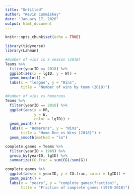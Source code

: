 ```yaml
---
title: "Untitled"
author: "Kevin Cummiskey"
date: "January 17, 2020"
output: html_document
---
```


```r
knitr::opts_chunk$set(echo = TRUE)
```

```r
library(tidyverse)
library(Lahman)
```


```r
#Number of wins in a season (2018)
Teams %>%
  filter(yearID == 2018) %>%
  ggplot(aes(x = lgID, y = W)) +
  geom_boxplot() +
  labs(x = "league", y = "Wins", 
       title = "Number of wins by team (2018)")

#Number of wins vs homeruns
Teams %>%
  filter(yearID == 2018) %>%
  ggplot(aes(x = HR, 
             y = W,
             color = lgID)) +
  geom_point() +
  labs(x = "Homeruns", y = "Wins",
       title = "Home Run vs Wins (2018)") +
  geom_smooth(method = "lm")
```


```r
complete.games = Teams %>%
  filter(yearID > 1969) %>%
  group_by(yearID, lgID) %>%
  summarize(CG.frac = sum(CG)/sum(G))

complete.games %>%
  ggplot(aes(x = yearID, y = CG.frac, color = lgID)) +
  geom_point() +
  labs(x = "years", y = "complete games(fraction)",
       title = "Fraction of complete games (1970-2018)")
```




